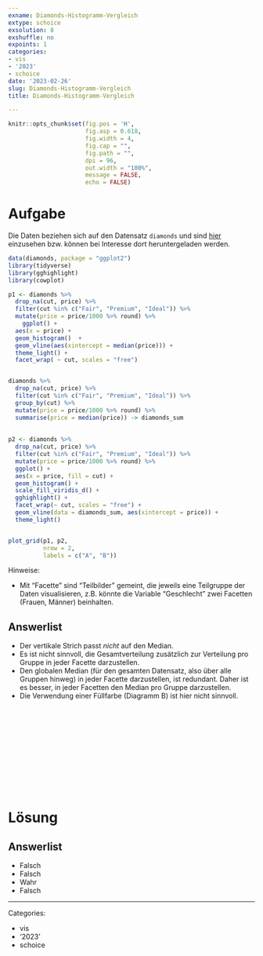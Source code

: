 ```yaml
---
exname: Diamonds-Histogramm-Vergleich
extype: schoice
exsolution: 8
exshuffle: no
expoints: 1
categories:
- vis
- '2023'
- schoice
date: '2023-02-26'
slug: Diamonds-Histogramm-Vergleich
title: Diamonds-Histogramm-Vergleich

---
```





```r
knitr::opts_chunk$set(fig.pos = 'H',
                      fig.asp = 0.618,
                      fig.width = 4,
                      fig.cap = "", 
                      fig.path = "",
                      dpi = 96,
                      out.width = "100%",
                      message = FALSE,
                      echo = FALSE)
```










# Aufgabe


Die Daten beziehen sich auf den Datensatz `diamonds` und sind [hier](https://ggplot2.tidyverse.org/reference/diamonds.html) einzusehen bzw. können bei Interesse dort heruntergeladen werden.



```r
data(diamonds, package = "ggplot2")
library(tidyverse)
library(gghighlight)
library(cowplot)

p1 <- diamonds %>% 
  drop_na(cut, price) %>% 
  filter(cut %in% c("Fair", "Premium", "Ideal")) %>% 
  mutate(price = price/1000 %>% round) %>% 
    ggplot() +
  aes(x = price) +
  geom_histogram()  +
  geom_vline(aes(xintercept = median(price))) +
  theme_light() +
  facet_wrap( ~ cut, scales = "free")


diamonds %>% 
  drop_na(cut, price) %>% 
  filter(cut %in% c("Fair", "Premium", "Ideal")) %>%
  group_by(cut) %>% 
  mutate(price = price/1000 %>% round) %>% 
  summarise(price = median(price)) -> diamonds_sum
 
    
p2 <- diamonds %>% 
  drop_na(cut, price) %>% 
  filter(cut %in% c("Fair", "Premium", "Ideal")) %>% 
  mutate(price = price/1000 %>% round) %>% 
  ggplot() +
  aes(x = price, fill = cut) +
  geom_histogram() +
  scale_fill_viridis_d() +
  gghighlight() + 
  facet_wrap(~ cut, scales = "free") +
  geom_vline(data = diamonds_sum, aes(xintercept = price)) +
  theme_light()


plot_grid(p1, p2,
          nrow = 2,
          labels = c("A", "B"))

```


Hinweise:

- Mit "Facette" sind "Teilbilder" gemeint, die jeweils eine Teilgruppe der Daten visualisieren, z.B. könnte die Variable "Geschlecht" zwei Facetten (Frauen, Männer) beinhalten.


Answerlist
----------

* Der vertikale Strich passt *nicht* auf den Median.
* Es ist nicht sinnvoll, die Gesamtverteilung zusätzlich zur Verteilung pro Gruppe in jeder Facette darzustellen.
* Den globalen Median (für den gesamten Datensatz, also über alle Gruppen hinweg) in jeder Facette darzustellen, ist redundant. Daher ist es besser, in jeder Facetten den Median pro Gruppe darzustellen.
* Die Verwendung einer Füllfarbe (Diagramm B) ist hier nicht sinnvoll.



</br>
</br>
</br>
</br>
</br>
</br>
</br>
</br>
</br>
</br>

# Lösung


Answerlist
----------

* Falsch
* Falsch
* Wahr
* Falsch






---

Categories: 

- vis
- '2023'
- schoice

